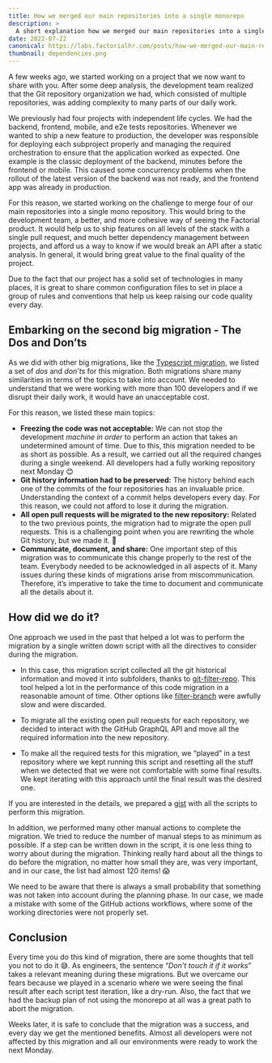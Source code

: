 ```yaml
---
title: How we merged our main repositories into a single monorepo
description: >
  A short explanation how we merged our main repositories into a single monorepo - the reasons, considerations, dos and don’ts, challenges, and wins.
date: 2022-07-22
canonical: https://labs.factorialhr.com/posts/how-we-merged-our-main-repositories-into-a-single-monorepo
thumbnail: dependencies.png
---
```


A few weeks ago, we started working on a project that we now want to share with you. After some deep analysis, the development team realized that the Git repository organization we had, which consisted of multiple repositories, was adding complexity to many parts of our daily work.

We previously had four projects with independent life cycles. We had the backend, frontend, mobile, and e2e tests repositories. Whenever we wanted to ship a new feature to production, the developer was responsible for deploying each subproject properly and managing the required orchestration to ensure that the application worked as expected. One example is the classic deployment of the backend, minutes before the frontend or mobile. This caused some concurrency problems when the rollout of the latest version of the backend was not ready, and the frontend app was already in production.

For this reason, we started working on the challenge to merge four of our main repositories into a single mono repository. This would bring to the development team, a better, and more cohesive way of seeing the Factorial product. It would help us to ship features on all levels of the stack with a single pull request, and much better dependency management between projects, and afford us a way to know if we would break an API after a static analysis. In general, it would bring great value to the final quality of the project.

Due to the fact that our project has a solid set of technologies in many places, it is great to share common configuration files to set in place a group of rules and conventions that help us keep raising our code quality every day.

## Embarking on the second big migration - The Dos and Don’ts

As we did with other big migrations, like the [Typescript migration](https://labs.factorialhr.com/posts/how-we-migrated-400k-lines-of-code-from-flow-to-typescript), we listed a set of *dos* and *don’ts* for this migration. Both migrations share many similarities in terms of the topics to take into account. We needed to understand that we were working with more than 100 developers and if we disrupt their daily work, it would have an unacceptable cost.

For this reason, we listed these main topics:

- **Freezing the code was not acceptable:** We can not stop the development *machine in order* to perform an action that takes an undetermined amount of time. Due to this, this migration needed to be as short as possible. As a result, we carried out all the required changes during a single weekend. All developers had a fully working repository next Monday 😊
- **Git history information had to be preserved:** The history behind each one of the commits of the four repositories has an invaluable price. Understanding the context of a commit helps developers every day. For this reason, we could not afford to lose it during the migration.
- **All open pull requests will be migrated to the new repository:** Related to the two previous points, the migration had to migrate the open pull requests. This is a challenging point when you are rewriting the whole Git history, but we made it. 💪
- **Communicate, document, and share:** One important step of this migration was to communicate this change properly to the rest of the team. Everybody needed to be acknowledged in all aspects of it. Many issues during these kinds of migrations arise from miscommunication. Therefore, it’s imperative to take the time to document and communicate all the details about it.

## How did we do it?

One approach we used in the past that helped a lot was to perform the migration by a single written down script with all the directives to consider during the migration.

- In this case, this migration script collected all the git historical information and moved it into subfolders, thanks to [git-filter-repo](https://github.com/newren/git-filter-repo). This tool helped a lot in the performance of this code migration in a reasonable amount of time. Other options like [filter-branch](https://git-scm.com/docs/git-filter-branch) were awfully slow and were discarded.

- To migrate all the existing open pull requests for each repository, we decided to interact with the GitHub GraphQL API and move all the required information into the new repository.

- To make all the required tests for this migration, we “played” in a test repository where we kept running this script and resetting all the stuff when we detected that we were not comfortable with some final results. We kept iterating with this approach until the final result was the desired one.

If you are interested in the details, we prepared a [gist](https://gist.github.com/fcsonline/6f04319b1d7b99a09eb842f7e14aa063) with all the scripts to perform this migration.

In addition, we performed many other manual actions to complete the migration. We tried to reduce the number of manual steps to as minimum as possible. If a step can be written down in the script, it is one less thing to worry about during the migration. Thinking really hard about all the things to do before the migration, no matter how small they are, was very important, and in our case, the list had almost 120 items! 😱

We need to be aware that there is always a small probability that something was not taken into account during the planning phase. In our case, we made a mistake with some of the GitHub actions workflows, where some of the working directories were not properly set.

## Conclusion

Every time you do this kind of migration, there are some thoughts that tell you not to do it 😅. As engineers, the sentence “*Don’t touch it if it works*” takes a relevant meaning during these migrations. But we overcame our fears because we played in a scenario where we were seeing the final result after each script test iteration, like a dry-run. Also, the fact that we had the backup plan of not using the monorepo at all was a great path to abort the migration.

Weeks later, it is safe to conclude that the migration was a success, and every day we get the mentioned benefits. Almost all developers were not affected by this migration and all our environments were ready to work the next Monday.
